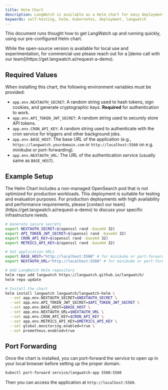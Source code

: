 ```yaml
---
title: Helm Chart
description: LangWatch is available as a Helm chart for easy deployment on Kubernetes
keywords: self-hosting, helm, kubernetes, deployment, langwatch
---
```


This document runs thought how to get LangWatch up and running quickly, using our
pre-configured Helm chart.

<Note>
  While the open-source version is available for local use and experimentation,
  for commercial use please reach out for a [demo call with our
  team](https://get.langwatch.ai/request-a-demo).
</Note>

## Required Values

When installing this chart, the following environment variables must be provided:

- `app.env.NEXTAUTH_SECRET`: A random string used to hash tokens, sign cookies, and generate cryptographic keys. **Required** for authentication to work.
- `app.env.API_TOKEN_JWT_SECRET`: A random string used to securely store API tokens.
- `app.env.CRON_API_KEY`: A random string used to authenticate with the cron service for triggers and other background jobs.
- `app.env.BASE_HOST`: The base URL of the application (e.g., `https://langwatch.yourdomain.com` or `http://localhost:5560` on e.g. minikube or port-forwarding).
- `app.env.NEXTAUTH_URL`: The URL of the authentication service (usually same as `BASE_HOST`).

## Example Setup

<Warning>
The Helm Chart includes a non-managed OpenSearch pod that is not optimized for production
workloads. This deployment is suitable for testing and evaluation purposes. For production
deployments with high availability and performance requirements, please
[contact our team](https://get.langwatch.ai/request-a-demo) to discuss your specific
infrastructure needs.
</Warning>

```bash
# Generate secure secrets
export NEXTAUTH_SECRET=$(openssl rand -base64 32)
export API_TOKEN_JWT_SECRET=$(openssl rand -base64 32)
export CRON_API_KEY=$(openssl rand -base64 32)
export METRICS_API_KEY=$(openssl rand -base64 32)

# Set application URLs
export BASE_HOST="http://localhost:5560" # for minikube or port-forwarding, or "https://langwatch.yourdomain.com" for the definitive deployment
export NEXTAUTH_URL="http://localhost:5560" # for minikube or port-forwarding, or "https://langwatch.yourdomain.com" for the definitive deployment

# Add LangWatch Helm repository
helm repo add langwatch https://langwatch.github.io/langwatch/
helm repo update

# Install the chart
helm install langwatch langwatch/langwatch-helm \
  --set app.env.NEXTAUTH_SECRET=$NEXTAUTH_SECRET \
  --set app.env.API_TOKEN_JWT_SECRET=$API_TOKEN_JWT_SECRET \
  --set app.env.BASE_HOST=$BASE_HOST \
  --set app.env.NEXTAUTH_URL=$NEXTAUTH_URL \
  --set app.env.CRON_API_KEY=$CRON_API_KEY \
  --set app.env.METRICS_API_KEY=$METRICS_API_KEY \
  --set global.monitoring.enabled=true \
  --set prometheus.enabled=true
```

## Port Forwarding

Once the chart is installed, you can port-forward the service to open up in your local browser before setting up the proper domain.

```bash
kubectl port-forward service/langwatch-app 5560:5560
```

Then you can access the application at `http://localhost:5560`.
